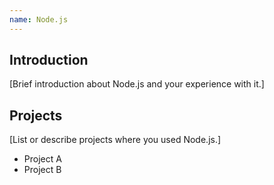 ```yaml
---
name: Node.js
---
```


## Introduction

[Brief introduction about Node.js and your experience with it.]

## Projects

[List or describe projects where you used Node.js.]
- Project A
- Project B

